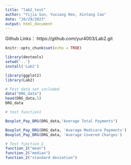 ```yaml
---
title: "lab2_test"
author: "Yijia Sun, Yuxiang Ren, Xintong Cao"
date: "10/29/2023"
output: html_document
---
```

Github Links：
https://github.com/yur4003/Lab2.git
```r
knitr::opts_chunk$set(echo = TRUE)
```


```r
library(devtools)
setwd('..') 
install('Lab2')
```
```r
library(ggplot2)
library(Lab2)

```

```r
# Test data set included
data("DRG_data")
head(DRG_data,5)
DRG_data
```





```r
# test function1

Boxplot_Pay_DRG(DRG_data,"Average Total Payments")

Boxplot_Pay_DRG(DRG_data, 'Average Medicare Payments')
Boxplot_Pay_DRG(DRG_data, 'Average Covered Charges')
```

```r
# Test function_2
function_2("mean")
function_2("median")
function_2("standard deviation")
```

